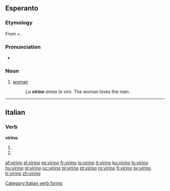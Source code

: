 ==Esperanto==

===Etymology===
From {{term|viro||man|lang=eo}} + {{term|in||female sex|lang=eo}}.

===Pronunciation===
* {{IPA|/viˈɾino/|lang=eo}}

===Noun===
{{eo-noun}}

# [[woman]]
#: ''La '''virino''' amas la viro''. The woman loves the man.

----

==Italian==

===Verb===
'''virino'''

# {{form of|[[third-person|Third-person]] [[plural]] [[present subjunctive]]|[[virare#Italian|virare]]|lang=Italian}}
# {{form of|Third-person plural [[imperative]]|virare#Italian|virare|lang=Italian}}

[[Category:Italian verb forms]]

[[af:virino]]
[[el:virino]]
[[es:virino]]
[[fr:virino]]
[[io:virino]]
[[it:virino]]
[[ku:virino]]
[[lo:virino]]
[[hu:virino]]
[[nl:virino]]
[[oc:virino]]
[[pl:virino]]
[[pt:virino]]
[[ro:virino]]
[[fi:virino]]
[[sv:virino]]
[[tr:virino]]
[[zh:virino]]